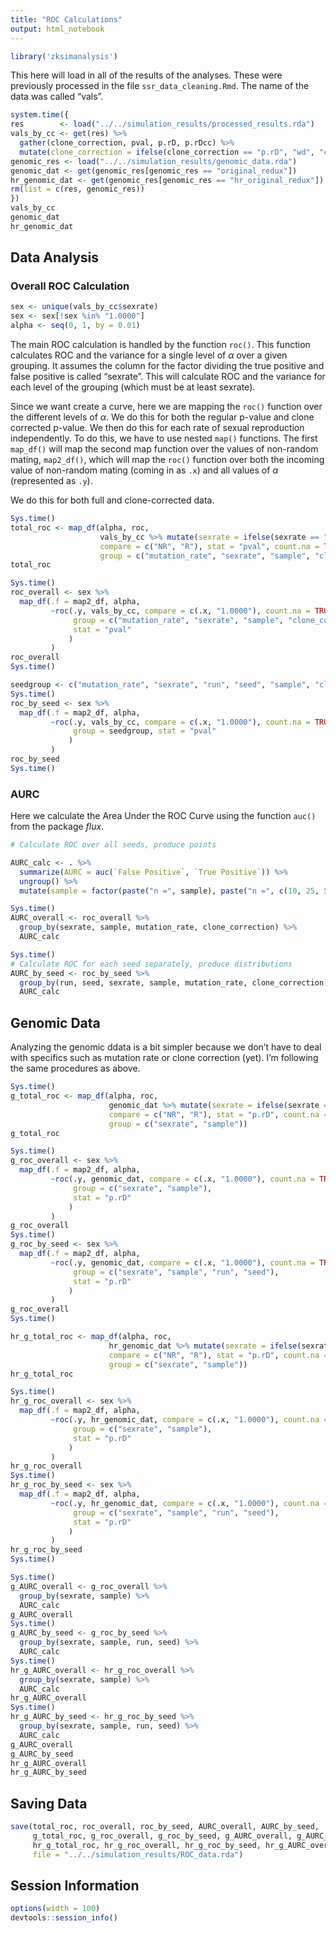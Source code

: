 ```yaml
---
title: "ROC Calculations"
output: html_notebook
---
```


```r
library('zksimanalysis')
```

This here will load in all of the results of the analyses. These were previously
processed in the file `ssr_data_cleaning.Rmd`. The name of the data was called
"vals".

```r
system.time({
res        <- load("../../simulation_results/processed_results.rda")
vals_by_cc <- get(res) %>% 
  gather(clone_correction, pval, p.rD, p.rDcc) %>%
  mutate(clone_correction = ifelse(clone_correction == "p.rD", "wd", "cc"))
genomic_res <- load("../../simulation_results/genomic_data.rda")
genomic_dat <- get(genomic_res[genomic_res == "original_redux"])
hr_genomic_dat <- get(genomic_res[genomic_res == "hr_original_redux"])
rm(list = c(res, genomic_res))
})
vals_by_cc
genomic_dat
hr_genomic_dat
```

## Data Analysis

### Overall ROC Calculation

```r
sex <- unique(vals_by_cc$sexrate)
sex <- sex[!sex %in% "1.0000"]
alpha <- seq(0, 1, by = 0.01)
```

The main ROC calculation is handled by the function `roc()`. This function
calculates ROC and the variance for a single level of $\alpha$ over a given
grouping. It assumes the column for the factor dividing the true positive and
false positive is called "sexrate". This will calculate ROC and the variance
for each level of the grouping (which must be at least sexrate). 

Since we want create a curve, here we are mapping the `roc()` function over the 
different levels of $\alpha$. We do this for both the regular p-value and clone 
corrected p-value. We then do this for each rate of sexual reproduction 
independently. To do this, we have to use nested `map()` functions. The first 
`map_df()` will map the second map function over the values of non-random
mating, `map2_df()`, which will map the `roc()` function over both the incoming
value of non-random mating (coming in as `.x`) and all values of $\alpha$
(represented as `.y`).

We do this for both full and clone-corrected data.

```r
Sys.time()
total_roc <- map_df(alpha, roc, 
                    vals_by_cc %>% mutate(sexrate = ifelse(sexrate == "1.0000", "R", "NR")),
                    compare = c("NR", "R"), stat = "pval", count.na = TRUE,
                    group = c("mutation_rate", "sexrate", "sample", "clone_correction"))
total_roc

Sys.time()
roc_overall <- sex %>% 
  map_df(.f = map2_df, alpha, 
         ~roc(.y, vals_by_cc, compare = c(.x, "1.0000"), count.na = TRUE, 
              group = c("mutation_rate", "sexrate", "sample", "clone_correction"), 
              stat = "pval"
             )
         ) 
roc_overall
Sys.time()
```


```r
seedgroup <- c("mutation_rate", "sexrate", "run", "seed", "sample", "clone_correction")
Sys.time()
roc_by_seed <- sex %>% 
  map_df(.f = map2_df, alpha, 
         ~roc(.y, vals_by_cc, compare = c(.x, "1.0000"), count.na = TRUE, 
              group = seedgroup, stat = "pval"
             )
         ) 
roc_by_seed
Sys.time()
```

### AURC

Here we calculate the Area Under the ROC Curve using the function `auc()` from
the package *flux*.

```r
# Calculate ROC over all seeds, produce points

AURC_calc <- . %>%
  summarize(AURC = auc(`False Positive`, `True Positive`)) %>%
  ungroup() %>% 
  mutate(sample = factor(paste("n =", sample), paste("n =", c(10, 25, 50, 100))))

Sys.time()
AURC_overall <- roc_overall %>% 
  group_by(sexrate, sample, mutation_rate, clone_correction) %>%
  AURC_calc

Sys.time()
# Calculate ROC for each seed separately, produce distributions
AURC_by_seed <- roc_by_seed %>% 
  group_by(run, seed, sexrate, sample, mutation_rate, clone_correction) %>%
  AURC_calc

```

## Genomic Data

Analyzing the genomic ddata is a bit simpler because we don't have to deal with
specifics such as mutation rate or clone correction (yet). I'm following the
same procedures as above.

```r
Sys.time()
g_total_roc <- map_df(alpha, roc, 
                      genomic_dat %>% mutate(sexrate = ifelse(sexrate == "1.0000", "R", "NR")),
                      compare = c("NR", "R"), stat = "p.rD", count.na = TRUE,
                      group = c("sexrate", "sample"))
g_total_roc

Sys.time()
g_roc_overall <- sex %>% 
  map_df(.f = map2_df, alpha, 
         ~roc(.y, genomic_dat, compare = c(.x, "1.0000"), count.na = TRUE, 
              group = c("sexrate", "sample"), 
              stat = "p.rD"
             )
         ) 
g_roc_overall
Sys.time()
g_roc_by_seed <- sex %>% 
  map_df(.f = map2_df, alpha, 
         ~roc(.y, genomic_dat, compare = c(.x, "1.0000"), count.na = TRUE, 
              group = c("sexrate", "sample", "run", "seed"), 
              stat = "p.rD"
             )
         ) 
g_roc_overall
Sys.time()

hr_g_total_roc <- map_df(alpha, roc, 
                      hr_genomic_dat %>% mutate(sexrate = ifelse(sexrate == "1.0000", "R", "NR")),
                      compare = c("NR", "R"), stat = "p.rD", count.na = TRUE,
                      group = c("sexrate", "sample"))
hr_g_total_roc

Sys.time()
hr_g_roc_overall <- sex %>% 
  map_df(.f = map2_df, alpha, 
         ~roc(.y, hr_genomic_dat, compare = c(.x, "1.0000"), count.na = TRUE, 
              group = c("sexrate", "sample"), 
              stat = "p.rD"
             )
         ) 
hr_g_roc_overall
Sys.time()
hr_g_roc_by_seed <- sex %>% 
  map_df(.f = map2_df, alpha, 
         ~roc(.y, hr_genomic_dat, compare = c(.x, "1.0000"), count.na = TRUE, 
              group = c("sexrate", "sample", "run", "seed"), 
              stat = "p.rD"
             )
         ) 
hr_g_roc_by_seed
Sys.time()

```

```r
Sys.time()
g_AURC_overall <- g_roc_overall %>% 
  group_by(sexrate, sample) %>%
  AURC_calc
g_AURC_overall
Sys.time()
g_AURC_by_seed <- g_roc_by_seed %>% 
  group_by(sexrate, sample, run, seed) %>%
  AURC_calc
Sys.time()
hr_g_AURC_overall <- hr_g_roc_overall %>% 
  group_by(sexrate, sample) %>%
  AURC_calc
hr_g_AURC_overall
Sys.time()
hr_g_AURC_by_seed <- hr_g_roc_by_seed %>% 
  group_by(sexrate, sample, run, seed) %>%
  AURC_calc
g_AURC_overall
g_AURC_by_seed
hr_g_AURC_overall
hr_g_AURC_by_seed
```

## Saving Data

```r
save(total_roc, roc_overall, roc_by_seed, AURC_overall, AURC_by_seed,
     g_total_roc, g_roc_overall, g_roc_by_seed, g_AURC_overall, g_AURC_by_seed,
     hr_g_total_roc, hr_g_roc_overall, hr_g_roc_by_seed, hr_g_AURC_overall, hr_g_AURC_by_seed,
     file = "../../simulation_results/ROC_data.rda")
```



## Session Information

```r
options(width = 100)
devtools::session_info()
```
